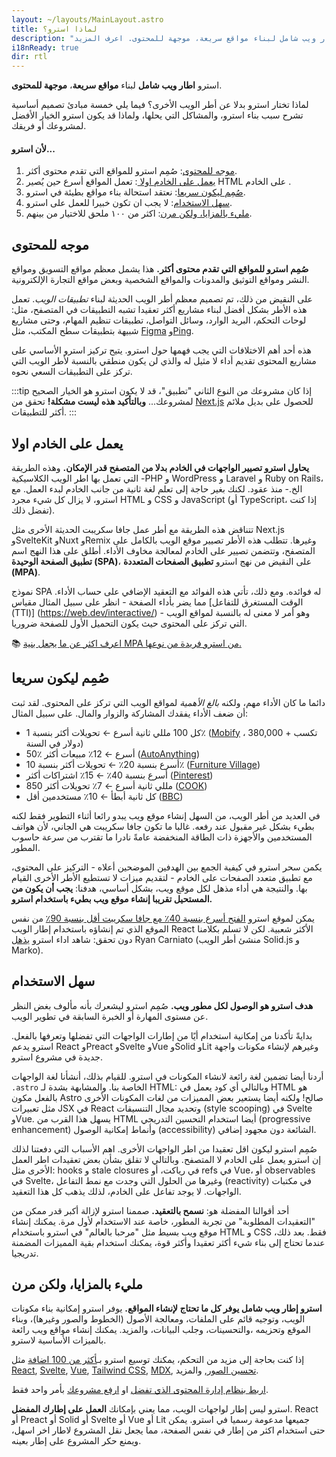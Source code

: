 ```yaml
---
layout: ~/layouts/MainLayout.astro
title: لماذا استرو؟
description: "استرو اطار ويب شامل لبناء مواقع سريعة، موجهة للمحتوى. اعرف المزيد."
i18nReady: true
dir: rtl
---
```


استرو **اطار ويب شامل** لبناء **مواقع سريعة**، **موجهة للمحتوى**.


لماذا تختار استرو بدلا عن أطر الويب اﻷخرى؟ فيما يلي خمسة مبادئ تصميم أساسية تشرح سبب بناء استرو، والمشاكل التي يحلها، ولماذا قد يكون استرو الخيار الأفضل لمشروعك أو فريقك.

#### لأن استرو...

1. [موجه للمحتوى](#content-focused): صُمِم استرو للمواقع التي تقدم محتوى أكثر.
2. [يعمل على الخادم اولا ](#server-first): تعمل المواقع أسرع حين يُصير HTML على الخادم .
3. [صُمِم ليكون سريعا](#fast-by-default): نعتقد استحالة بناء مواقع بطيئة في استرو.
4. [سهل الاستخدام](#easy-to-use): لا يجب ان تكون خبيرا للعمل على استرو.
5. [مليء بالمزايا، ولكن مرن](#fully-featured-but-flexible): اكثر من ١٠٠ ملحق للاختيار من بينهم.

## موجه للمحتوى

**صُمِم استرو للمواقع التي تقدم محتوى أكثر.** هذا يشمل معظم مواقع التسويق ومواقع النشر ومواقع التوثيق والمدونات والمواقع الشخصية وبعض مواقع التجارة الإلكترونية.

على النقيض من ذلك، تم تصميم معظم أطر الويب الحديثة لبناء *تطبيقات الويب*. تعمل هذه الأطر بشكل أفضل لبناء مشاريع أكثر تعقيدا تشبه التطبيقات في المتصفح، مثل: لوحات التحكم، البريد الوارد، وسائل التواصل، تطبيقات تنظيم المهام، وحتى مشاريع شبيهة بتطبيقات سطح المكتب، مثل [Figma](https://figma.com/) و[Ping](https://ping.gg/).

هذه أحد أهم الاختلافات التي يجب فهمها حول استرو. يتيح تركيز استرو الأساسي على مشاريع المحتوى تقديم أداء لا مثيل له والذي لن يكون منطقي بالنسبة لأطر الويب التي تركز على التطبيقات السعي نحوه.

:::tip
إذا كان مشروعك من النوع الثاني "تطبيق"، قد لا يكون استرو هو الخيار الصحيح لمشروعك... **وبالتأكيد هذه ليست مشكلة!** تحقق من [Next.js](https://nextjs.org/) للحصول على بديل ملائم أكثر للتطبيقات.
:::


## يعمل على الخادم اولا

**يحاول استرو تصيير الواجهات في الخادم بدلا من المتصفح قدر الإمكان.** وهذه الطريقة التي تعمل بها اطر الويب الكلاسيكية -PHP و WordPress و Laravel و Ruby on Rails، الخ.- منذ عقود. لكنك بغير حاجة إلى تعلم لغة ثانية من جانب الخادم لبدء العمل. مع استرو، لا يزال كل شيء مجرد HTML و CSS و JavaScript (أو TypeScript، إذا كنت تفضل ذلك).

تتناقض هذه الطريقة مع أطر عمل جافا سكريبت الحديثة الأخرى مثل Next.js وSvelteKit وNuxt وRemix وغيرها. تتطلب هذه الأطر تصيير موقع الويب بالكامل على المتصفح، وتتضمن تصيير على الخادم لمعالجة مخاوف الأداء. أطلق على هذا النهج اسم **تطبيق الصفحة الوحيدة (SPA)**، على النقيض من نهج استرو **تطبيق الصفحات المتعددة (MPA)**.

نموذج SPA له فوائده. ومع ذلك، تأتي هذه الفوائد مع التعقيد الإضافي على حساب الأداء. مما يضر بأداء الصفحة - انظر على سبيل المثال مقياس [الوقت المستغرق للتفاعل (TTI)] (https://web.dev/interactive/) - وهو أمر لا معنى له بالنسبة لمواقع الويب التي تركز على المحتوى حيث يكون التحميل الأول للصفحة ضروريا.

📚 [اعرف اكثر عن ما يجعل بنية MPA من استرو فريدة من نوعها.](/ar/concepts/mpa-vs-spa/)


## صُمِم ليكون سريعا

دائما ما كان الأداء مهم، ولكنه *بالغ الأهمية* لمواقع الويب التي تركز على المحتوى. لقد ثبت أن ضعف الأداء يفقدك المشاركة والزوار والمال. على سبيل المثال:

- كل 100 مللي ثانية أسرع ← تحويلات أكثر بنسبة 1٪ ([Mobify](https://web.dev/why-speed-matters/) ، تكسب + 380,000 دولار في السنة)
- 50٪ أسرع ← 12٪ مبيعات أكثر ([AutoAnything](https://www.digitalcommerce360.com/2010/08/19/web-accelerator-revs-conversion-and-sales-autoanything/))
- أسرع بنسبة 20٪ ← تحويلات أكثر بنسبة 10٪ ([Furniture Village](https://www.thinkwithgoogle.com/intl/en-gb/marketing-strategies/app-and-mobile/furniture-village-and-greenlight-slash-page-load-times-boosting-user-experience/))
- أسرع بنسبة 40٪ ← 15٪ اشتراكات أكثر ([Pinterest](https://medium.com/pinterest-engineering/driving-user-growth-with-performance-improvements-cfc50dafadd7))
- 850 مللي ثانية أسرع ← 7٪ تحويلات أكثر ([COOK](https://web.dev/why-speed-matters/))
- كل ثانية أبطأ ← 10٪ مستخدمين أقل ([BBC](https://www.creativebloq.com/features/how-the-bbc-builds-websites-that-scale))

في العديد من أطر الويب، من السهل إنشاء موقع ويب يبدو رائعا أثناء التطوير فقط لكنه بطيء بشكل غير مقبول عند رفعه. غالبا ما تكون جافا سكريبت هي الجاني، لأن هواتف المستخدمين والأجهزة ذات الطاقة المنخفضة عامةً نادرا ما تقترب من سرعة حاسوب المطور.

يكمن سحر استرو في كيفية الجمع بين الهدفين الموضحين أعلاه - التركيز على المحتوى، مع تطبيق متعدد الصفحات على الخادم - لتقديم ميزات لا تستطيع الأطر الأخرى القيام بها. والنتيجة هي أداء مذهل لكل موقع ويب، بشكل أساسي، هدفنا: **يجب أن يكون من المستحيل تقريبا إنشاء موقع ويب بطيء باستخدام استرو.**

يمكن لموقع استرو [الفتح أسرع بنسبة 40٪ مع جافا سكريبت أقل بنسبة 90٪](https://twitter.com/t3dotgg/status/1437195415439360003) من نفس الموقع الذي تم إنشاؤه باستخدام إطار الويب React الأكثر شعبية. لكن لا تسلم بكلامنا دون تحقق: شاهد اداء استرو [يذهل](https://youtu.be/2ZEMb_H-LYE?t=8163) Ryan Carniato (منشئ أطر الويب Solid.js و Marko).

## سهل الاستخدام

**هدف استرو هو الوصول لكل مطور ويب.** صُمِم استرو ليشعرك بأنه مألوف بغض النظر عن مستوى المهارة أو الخبرة السابقة في تطوير الويب.

بدايةً تأكدنا من إمكانية استخدام أيًا من إطارات الواجهات التي تفضلها وتعرفها بالفعل. استرو يدعم React وPreact وSvelte وVue وSolid وLit وغيرهم لإنشاء مكونات واجهة جديدة في مشروع استرو.

أردنا أيضا تضمين لغة رائعة لانشاء المكونات في استرو. للقيام بذلك، أنشأنا لغة الواجهات `.astro` الخاصة بنا. والمشابهة بشدة لـ HTML: وبالتالي أي كود يعمل في HTML هو بالفعل مكون Astro صالح! ولكنه أيضا يستعير بعض المميزات من لغات المكونات الأخرى مثل تعبيرات JSX في React وتحديد مجال التنسيقات (style scooping) في Svelte وVue. يسهل هذا القرب من HTML أيضا استخدام التحسين التدريجي (progressive enhancement) وأنماط إمكانية الوصول (accessibility) الشائعة دون مجهود إضافي.

صُمِم استرو ليكون اقل تعقيدا من اطر الواجهات الأخرى. اهم الأسباب التي دفعتنا لذلك إن استرو يعمل على الخادم لا المتصفح. وبالتالي لا تقلق بشأن بعض تعقيدات اطر العمل الأخرى مثل: hooks و stale closures في رياكت، أو refs في Vue، أو observables في Svelte، وغيرها من الحلول التي وجدت مع نمط التفاعل (reactivity) في مكتبات الواجهات. لا يوجد تفاعل على الخادم، لذلك يذهب كل هذا التعقيد.

أحد أقوالنا المفضلة هو: **نسمح بالتعقيد.** صممنا استرو لإزالة أكبر قدر ممكن من "التعقيدات المطلوبة" من تجربة المطور، خاصة عند الاستخدام لأول مرة. يمكنك إنشاء موقع ويب بسيط مثل "مرحبا بالعالم" في استرو باستخدام HTML و CSS فقط. بعد ذلك، عندما تحتاج إلى بناء شيء أكثر تعقيدا وأكثر قوة، يمكنك استخدام بقية المميزات المضمنة تدريجيا.

## مليء بالمزايا، ولكن مرن

**استرو إطار ويب شامل يوفر كل ما تحتاج لإنشاء المواقع.** يوفر استرو إمكانية بناء مكونات الويب، وتوجيه قائم على الملفات، ومعالجة الأصول (الخطوط والصور وغيرها)، وبناء الموقع وتحزيمه ،والتحسينات، وجلب البيانات، والمزيد. يمكنك إنشاء مواقع ويب رائعة بالميزات الأساسية لاسترو.


إذا كنت بحاجة إلى مزيد من التحكم، يمكنك توسيع استرو بـ[أكثر من 100 اضافة](https://astro.build/integrations/) مثل [React](https://www.npmjs.com/package/@astrojs/react), [Svelte](https://www.npmjs.com/package/@astrojs/svelte), [Vue](https://www.npmjs.com/package/@astrojs/vue), [Tailwind CSS](https://www.npmjs.com/package/@astrojs/tailwind), [MDX](https://www.npmjs.com/package/@astrojs/mdx), [تحسين الصور](https://www.npmjs.com/package/@astrojs/image),  والمزيد.

 [اربط بنظام إدارة المحتوى الذي تفضل](https://astro.build/integrations/) او [ارفع مشروعك](/ar/guides/deploy/) بأمر واحد فقط.

استرو ليس إطار لواجهات الويب، مما يعني  بإمكانك **العمل على إطارك المفضل**. React أو Preact أو Solid أو Svelte أو Vue أو Lit جميعها مدعومة رسميا في استرو. يمكن حتى استخدام اكثر من إطار في نفس الصفحة، مما يجعل  نقل المشروع لاطار اخر اسهل، ويمنع حكر المشروع على إطار بعينه.

